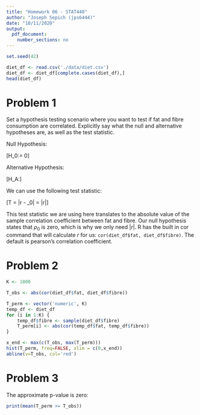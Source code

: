 ```yaml
---
title: "Homework 06 - STAT440"
author: "Joseph Sepich (jps6444)"
date: "10/11/2020"
output:
  pdf_document:
    number_sections: no
---
```


```r
set.seed(42)
```

```r
diet_df <- read.csv('./data/diet.csv')
diet_df <- diet_df[complete.cases(diet_df),]
head(diet_df)
```

# Problem 1

Set a hypothesis testing scenario where you want to test if fat and fibre consumption are correlated. Explicitly say what the null and alternative hypotheses are, as well as the test statistic.

Null Hypothesis:

\[H_0:\rho = 0\]

Alternative Hypothesis:

\[H_A:\rho \neq 0\]

We can use the following test statistic:

\[T = |r - \rho_0| = |r|\]

This test statistic we are using here translates to the absolute value of the sample correlation coefficient between fat and fibre. Our null hypothesis states that $\rho_0$ is zero, which is why we only need $|r|$. R has the built in cor command that will calculate $r$ for us: `cor(diet_df$fat, diet_df$fibre)`. The default is pearson's correlation coefficient.

# Problem 2

```r
K <- 1000

T_obs <- abs(cor(diet_df$fat, diet_df$fibre))

T_perm <- vector('numeric', K)
temp_df <- diet_df
for (i in 1:K) {
    temp_df$fibre <- sample(diet_df$fibre)
    T_perm[i] <- abs(cor(temp_df$fat, temp_df$fibre))
}

x_end <- max(c(T_obs, max(T_perm)))
hist(T_perm, freq=FALSE, xlim = c(0,x_end))
abline(v=T_obs, col='red')
```

# Problem 3

The approximate p-value is zero:

```r
print(mean(T_perm >= T_obs))
```











